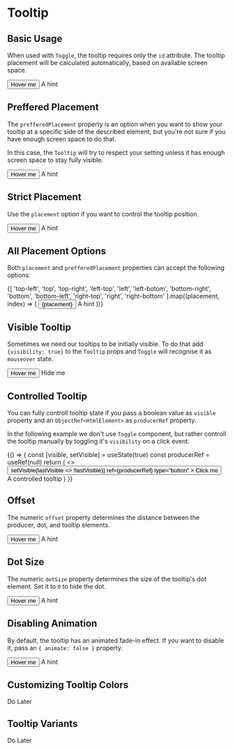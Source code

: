 


<Meta title="MDX/Tooltip" />

# Tooltip

## Basic Usage

When used with `Toggle`, the tooltip requires only the `id` attribute.
The tooltip placement will be calculated automatically, based on
available screen space.

<Canvas>
  <Story name="Basic Usage">
    <Toggle>
      <button type="button" className="yobta-button-primary">
        Hover me
      </button>
      <Tooltip id="basic-tooltip">A hint</Tooltip>
    </Toggle>
  </Story>
</Canvas>

## Preffered Placement

The `prefferedPlacement` property is an option when you want to show
your tooltip at a specific side of the described element, but you're
not sure if you have enough screen space to do that.

In this case, the `Tooltip` will try to respect your setting unless
it has enough screen space to stay fully visible.

<Canvas>
  <Story name="Preffered Placement">
    <Toggle>
      <button type="button" className="yobta-button-primary">
        Hover me
      </button>
      <Tooltip id="preffered-tooltip" prefferedPlacement="left">
        A hint
      </Tooltip>
    </Toggle>
  </Story>
</Canvas>

## Strict Placement

Use the `placement` option if you want to control the tooltip position.

<Canvas>
  <Story name="Strict Placement">
    <Toggle>
      <button type="button" className="yobta-button-primary">
        Hover me
      </button>
      <Tooltip id="strict-tooltip" placement="left">
        A hint
      </Tooltip>
    </Toggle>
  </Story>
</Canvas>

## All Placement Options

Both `placement` and `prefferedPlacement` properties can accept the following options:

<Canvas>
  <Story name="All Placement Options">
    <div className="grid grid-cols-3 gap-6">
      {[
        'top-left',
        'top',
        'top-right',
        'left-top',
        'left',
        'left-botom',
        'bottom-right',
        'bottom',
        'bottom-left',
        'right-top',
        'right',
        'right-bottom'
      ].map((placement, index) => (
        <Toggle key={index}>
          <button className="yobta-button-primary" type="button">
            {placement}
          </button>
          <Tooltip id={`tooltip-${placement}`} placement={placement}>
            A hint
          </Tooltip>
        </Toggle>
      ))}
    </div>
  </Story>
</Canvas>

## Visible Tooltip

Sometimes we need our tooltips to be initially visible. To do that
add `{visibility: true}` to the `Tooltip` props and `Toggle` will
recognise it as `mouseover` state.

<Canvas>
  <Story name="Visible Tooltip">
    <Toggle>
      <button type="button" className="yobta-button-primary">
        Hover me
      </button>
      <Tooltip id="visible-tooltip" visible>
        Hide me
      </Tooltip>
    </Toggle>
  </Story>
</Canvas>

## Controlled Tooltip

You can fully controll tooltip state if you pass a boolean value
as `visible` property and an `ObjectRef<HtmlElement>` as
`producerRef` property.

In the following example we don't use `Toggle` component, but
rather controll the tooltip manually by toggling it's `visibility`
on a click event.

<Canvas>
  <Story name="Controlled Tooltip">
    {() => {
      const [visible, setVisible] = useState(true)
      const producerRef = useRef(null)
      return (
        <>
          <button
            aria-describedby="controlled-tooltip"
            className="yobta-button-secondary"
            onClick={() => setVisible(lastVisible => !lastVisible)}
            ref={producerRef}
            type="button"
          >
            Click me
          </button>
          <Tooltip
            id="controlled-tooltip"
            visible={visible}
            producerRef={producerRef}
          >
            A controlled tooltip
          </Tooltip>
        </>
      )
    }}
  </Story>
</Canvas>

## Offset

The numeric `offset` property determines the distance between the
producer, dot, and tooltip elements.

<Canvas>
  <Story name="Offset">
    <Toggle>
      <button type="button" className="yobta-button-primary">
        Hover me
      </button>
      <Tooltip id="offset-tooltip" offset={12}>
        A hint
      </Tooltip>
    </Toggle>
  </Story>
</Canvas>

## Dot Size

The numeric `dotSize` property determines the size of the tooltip's
dot element. Set it to `0` to hide the dot.

<Canvas>
  <Story name="Dot Size">
    <Toggle>
      <button type="button" className="yobta-button-primary">
        Hover me
      </button>
      <Tooltip id="dot-size-tooltip" dotSize={0}>
        A hint
      </Tooltip>
    </Toggle>
  </Story>
</Canvas>

## Disabling Animation

By default, the tooltip has an animated fade-in effect. If you want
to disable it, pass an `{ animate: false }` property.

<Canvas>
  <Story name="Transition">
    <Toggle>
      <button type="button" className="yobta-button-primary">
        Hover me
      </button>
      <Tooltip id="no-animation-tooltip" animate={false}>
        A hint
      </Tooltip>
    </Toggle>
  </Story>
</Canvas>

## Customizing Tooltip Colors

<Canvas>
  <Story name="Customizing Colors">Do Later</Story>
</Canvas>

## Tooltip Variants

<Canvas>
  <Story name="Variants">Do Later</Story>
</Canvas>
